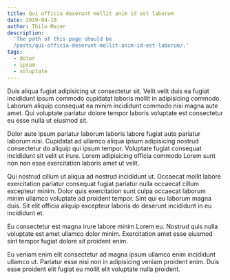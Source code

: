 ```yaml
---
title: Qui officia deserunt mollit anim id est laborum
date: 2019-04-10
author: Thilo Maier
description:
  'The path of this page should be
  /posts/qui-officia-deserunt-mollit-anim-id-est-laborum/.'
tags:
  - dolor
  - ipsum
  - voluptate
---
```


Duis aliqua fugiat adipisicing ut consectetur sit. Velit velit duis ea fugiat
incididunt ipsum commodo cupidatat laboris mollit in adipisicing commodo.
Laborum aliquip consequat ea minim incididunt commodo nisi magna aute amet. Qui
voluptate pariatur dolore tempor laboris voluptate est consectetur eu esse nulla
ut eiusmod sit.

Dolor aute ipsum pariatur laborum laboris labore fugiat aute pariatur laborum
nisi. Cupidatat ad ullamco aliqua ipsum adipisicing nostrud consectetur do
aliquip qui ipsum tempor. Voluptate fugiat consequat incididunt sit velit ut
irure. Lorem adipisicing officia commodo Lorem sunt non non esse exercitation
laboris amet ut velit.

Qui nostrud cillum ut aliqua ad nostrud incididunt ut. Occaecat mollit labore
exercitation pariatur consequat fugiat pariatur nulla occaecat cillum excepteur
minim. Dolor quis exercitation sunt culpa occaecat laborum minim ullamco
voluptate ad proident tempor. Sint qui eu laborum magna duis. Sit elit officia
aliquip excepteur laboris do deserunt incididunt in eu incididunt et.

Eu consectetur est magna irure labore minim Lorem eu. Nostrud quis nulla
voluptate est amet ullamco dolor minim. Exercitation amet esse eiusmod sint
tempor fugiat dolore sit proident enim.

Eu veniam enim elit consectetur ad magna ipsum ullamco enim incididunt ullamco
ut. Pariatur esse nisi non in adipisicing veniam proident enim. Duis esse
proident elit fugiat eu mollit elit voluptate nulla proident.
